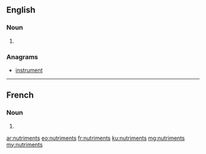 ==English==

===Noun===
{{head|en|noun plural form}}

# {{plural of|nutriment|lang=en}}

===Anagrams===
* [[instrument#English|instrument]]

----

==French==

===Noun===
{{head|fr|noun plural form|g=m}}

# {{plural of|nutriment|lang=fr}}

[[ar:nutriments]]
[[eo:nutriments]]
[[fr:nutriments]]
[[ku:nutriments]]
[[mg:nutriments]]
[[my:nutriments]]